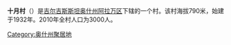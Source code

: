 {{noteTA
|G1=地名
|1=zh-hans:吉尔吉斯语; zh-hant:吉爾吉斯語;
}}
{{Infobox Settlement
 | name = 十月村
 | native_name = {{lang|ky|Октябрь}}
 |settlement_type = 村落
 | nickname = 
 | subdivision_type = [[国家|国家]]
 | subdivision_type1 = 州
 | subdivision_type2 = 区
 | subdivision_name = [[吉尔吉斯斯坦|吉尔吉斯斯坦]]
 | subdivision_name1 = [[奥什州|奥什州]]
 | subdivision_name2 = [[阿拉万区|阿拉万区]]
 | population_as_of=2010年
 | population_footnotes =
 | population_total = 3000
 | timezone = [[UTC+6|UTC+6]]
 | footnotes =
}}
'''十月村'''（{{lang-ky|Октябрь}}）是[[吉尔吉斯斯坦|吉尔吉斯斯坦]][[奥什州|奥什州]][[阿拉万区|阿拉万区]]下辖的一个村。该村海拔790米，始建于1932年。2010年全村人口为3000人。




{{吉尔吉斯斯坦地理小作品}}

[[Category:奥什州聚居地|Category:奥什州聚居地]]